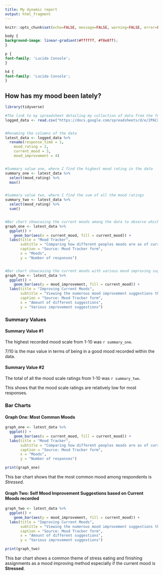```yaml
---
title: My dynamic report
output: html_fragment
---
```


```r
knitr::opts_chunk$set(echo=FALSE, message=FALSE, warning=FALSE, error=FALSE)

```

```css

body {
background-image: linear-gradient(#ffffff, #f8e8ff);
}

p {
font-family: 'Lucida Console';
}

h4 {
font-family: 'Lucida Console';
}
```

## How has my mood been lately?


```r
library(tidyverse)

#The link to my spreadsheet detailing my collection of data from the form
logged_data <- read.csv("https://docs.google.com/spreadsheets/d/e/2PACX-1vQ9gAgH-hQJyxJVLKnIGTqyKzeH8vguUh34yd3g5fnoiL1f6-zL6Orf8JO6KfDNIF1JPQYvKm467TqS/pub?output=csv")


#Renaming the columns of the data 
latest_data <- logged_data %>%
  rename(response_time = 1,
    mood_rating = 2,
    current_mood = 3,
    mood_improvement = 4)


#Summary value one, where I find the highest mood rating in the data
summary_one <- latest_data %>% 
  select(mood_rating) %>% 
  max()


#Summary value two, where I find the sum of all the mood ratings 
summary_two <- latest_data %>% 
  select(mood_rating) %>% 
  sum()


#Bar chart showcasing the current moods among the data to observe which mood is the most apparent
graph_one <- latest_data %>% 
  ggplot() +
    geom_bar(aes(x = current_mood, fill = current_mood)) +
  labs(title = "Mood Tracker",
       subtitle = "Comparing how different peoples moods are as of current time of filling out the Google form",
       caption = "Source: Mood Tracker form",
       x = "Moods",
       y = "Number of responses")


#Bar chart showcasing the current moods with various mood improving suggestions
graph_two <- latest_data %>% 
  ggplot() +
    geom_bar(aes(y = mood_improvement, fill = current_mood)) +
  labs(title = "Improving Current Moods",
       subtitle = "Viewing the numerous mood improvement suggestions that correlate to respondents current mood",
       caption = "Source: Mood Tracker form",
       x = "Amount of different suggestions",
       y = "Various improvement suggestions")

```

### Summary Values

<h4> Summary Value #1 </h4>
The highest recorded mood scale from 1-10 was `r summary_one`.


7/10 is the max value in terms of being in a good mood recorded within the data.

<h4> Summary Value #2 </h4>

The total of all the mood scale ratings from 1-10 was `r summary_two`.


This shows that the mood scale ratings are relatively low for most responses.

### Bar Charts

<h4> Graph One: Most Common Moods </h4>

``` r
graph_one <- latest_data %>% 
  ggplot() +
    geom_bar(aes(x = current_mood, fill = current_mood)) +
  labs(title = "Mood Tracker",
       subtitle = "Comparing how different peoples moods are as of current time of filling out the Google form",
       caption = "Source: Mood Tracker form",
       x = "Moods",
       y = "Number of responses")

print(graph_one)
```

This bar chart shows that the most common mood among respondents is *Stressed*.


<h4> Graph Two: Self Mood Improvement Suggestions based on Current Moods recorded </h4>

``` r
graph_two <- latest_data %>% 
  ggplot() +
    geom_bar(aes(y = mood_improvement, fill = current_mood)) +
  labs(title = "Improving Current Moods",
       subtitle = "Viewing the numerous mood improvement suggestions that correlate to respondents current mood",
       caption = "Source: Mood Tracker form",
       x = "Amount of different suggestions",
       y = "Various improvement suggestions")

print(graph_two)
```

This bar chart shows a common theme of stress eating and finishing assignments as a mood improving method especially if the current mood is **Stressed**.
